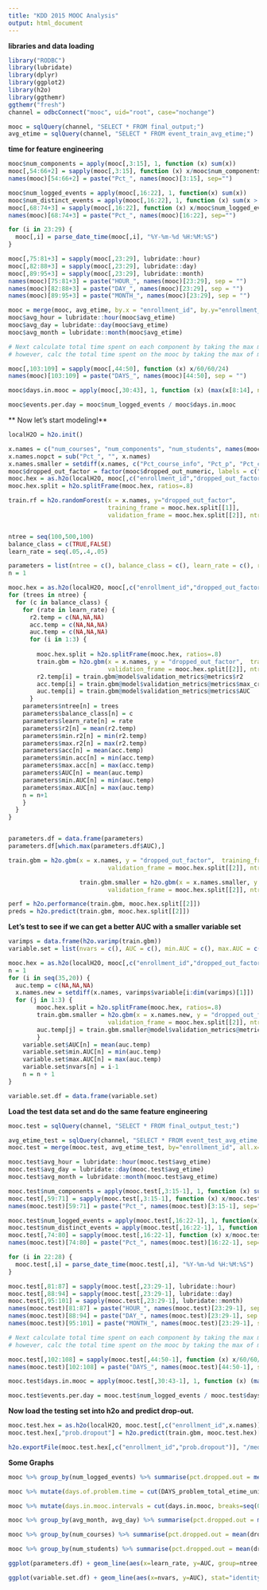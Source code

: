 ```yaml
---
title: "KDD 2015 MOOC Analysis"
output: html_document
---
```


**libraries and data loading**

```r
library("RODBC")
library(lubridate)
library(dplyr)
library(ggplot2)
library(h2o)
library(ggthemr)
ggthemr("fresh")
channel = odbcConnect("mooc", uid="root", case="nochange")

mooc = sqlQuery(channel, "SELECT * FROM final_output;")
avg_etime = sqlQuery(channel, "SELECT * FROM event_train_avg_etime;")
```

**time for feature engineering**

```r
mooc$num_components = apply(mooc[,3:15], 1, function (x) sum(x))
mooc[,54:66+2] = sapply(mooc[,3:15], function (x) x/mooc$num_components)
names(mooc)[54:66+2] = paste("Pct_", names(mooc)[3:15], sep="")

mooc$num_logged_events = apply(mooc[,16:22], 1, function(x) sum(x))
mooc$num_distinct_events = apply(mooc[,16:22], 1, function (x) sum(x > 0))
mooc[,68:74+3] = sapply(mooc[,16:22], function (x) x/mooc$num_logged_events)
names(mooc)[68:74+3] = paste("Pct_", names(mooc)[16:22], sep="")

for (i in 23:29) {
  mooc[,i] = parse_date_time(mooc[,i], "%Y-%m-%d %H:%M:%S")
}

mooc[,75:81+3] = sapply(mooc[,23:29], lubridate::hour)
mooc[,82:88+3] = sapply(mooc[,23:29], lubridate::day)
mooc[,89:95+3] = sapply(mooc[,23:29], lubridate::month)
names(mooc)[75:81+3] = paste("HOUR_", names(mooc)[23:29], sep = "")
names(mooc)[82:88+3] = paste("DAY_", names(mooc)[23:29], sep = "")
names(mooc)[89:95+3] = paste("MONTH_", names(mooc)[23:29], sep = "")

mooc = merge(mooc, avg_etime, by.x = "enrollment_id", by.y="enrollment_id", all.x=TRUE)
mooc$avg_hour = lubridate::hour(mooc$avg_etime)
mooc$avg_day = lubridate::day(mooc$avg_etime)
mooc$avg_month = lubridate::month(mooc$avg_etime)

# Next calculate total time spent on each component by taking the max minus the min unix times and dividing by 60/60/24 to get number of days. (already done but it is still in unix time)
# however, calc the total time spent on the mooc by taking the max of maxes and subtract from that the min of the mins

mooc[,103:109] = sapply(mooc[,44:50], function (x) x/60/60/24)
names(mooc)[103:109] = paste("DAYS_", names(mooc)[44:50], sep = "")

mooc$days.in.mooc = apply(mooc[,30:43], 1, function (x) (max(x[8:14], na.rm=TRUE) - min(x[1:7], na.rm=TRUE))/60/60/24)

mooc$events.per.day = mooc$num_logged_events / mooc$days.in.mooc
```

** Now let's start modeling!**

```r
localH2O = h2o.init()

x.names = c("num_courses", "num_components", "num_students", names(mooc)[c(56:77,103:109)], "days.in.mooc", "avg_hour", "avg_day", "avg_month", "events.per.day")
x.names.nopct = sub("Pct_", "", x.names)
x.names.smaller = setdiff(x.names, c("Pct_course_info", "Pct_p", "Pct_combinedopenended","Pct_course","DAYS_wiki_total_etime_unix"))
mooc$dropped_out_factor = factor(mooc$dropped_out_numeric, labels = c("stayed","dropped out"))
mooc.hex = as.h2o(localH2O, mooc[,c("enrollment_id","dropped_out_factor",x.names)])
mooc.hex.split = h2o.splitFrame(mooc.hex, ratios=.8)

train.rf = h2o.randomForest(x = x.names, y="dropped_out_factor",
                            training_frame = mooc.hex.split[[1]],
                            validation_frame = mooc.hex.split[[2]], ntrees = 300, mtries=8, balance_classes = TRUE)


ntree = seq(100,500,100)
balance_class = c(TRUE,FALSE)
learn_rate = seq(.05,.4,.05)

parameters = list(ntree = c(), balance_class = c(), learn_rate = c(), r2 = c(), min.r2 = c(), max.r2 = c(), acc = c(), min.acc = c(), max.acc = c(), AUC = c(), min.AUC = c(), max.AUC = c())
n = 1

mooc.hex = as.h2o(localH2O, mooc[,c("enrollment_id","dropped_out_factor",x.names)])
for (trees in ntree) {
  for (c in balance_class) {
    for (rate in learn_rate) {
      r2.temp = c(NA,NA,NA)
      acc.temp = c(NA,NA,NA)
      auc.temp = c(NA,NA,NA)
      for (i in 1:3) {
        
        mooc.hex.split = h2o.splitFrame(mooc.hex, ratios=.8)   
        train.gbm = h2o.gbm(x = x.names, y = "dropped_out_factor",  training_frame = mooc.hex.split[[1]],
                            validation_frame = mooc.hex.split[[2]], ntrees = trees, balance_classes = c, learn_rate = rate)
        r2.temp[i] = train.gbm@model$validation_metrics@metrics$r2
        acc.temp[i] = train.gbm@model$validation_metrics@metrics$max_criteria_and_metric_scores[4,3]
        auc.temp[i] = train.gbm@model$validation_metrics@metrics$AUC
      }
    parameters$ntree[n] = trees
    parameters$balance_class[n] = c
    parameters$learn_rate[n] = rate
    parameters$r2[n] = mean(r2.temp)
    parameters$min.r2[n] = min(r2.temp)
    parameters$max.r2[n] = max(r2.temp)
    parameters$acc[n] = mean(acc.temp)
    parameters$min.acc[n] = min(acc.temp)
    parameters$max.acc[n] = max(acc.temp)
    parameters$AUC[n] = mean(auc.temp)
    parameters$min.AUC[n] = min(auc.temp)
    parameters$max.AUC[n] = max(auc.temp)
    n = n+1
    }
  }
}


parameters.df = data.frame(parameters)
parameters.df[which.max(parameters.df$AUC),]

train.gbm = h2o.gbm(x = x.names, y = "dropped_out_factor",  training_frame = mooc.hex.split[[1]],
                            validation_frame = mooc.hex.split[[2]], ntrees = 500, balance_classes = FALSE, learn_rate = .05)

                    train.gbm.smaller = h2o.gbm(x = x.names.smaller, y = "dropped_out_factor",  training_frame = mooc.hex.split[[1]],
                            validation_frame = mooc.hex.split[[2]], ntrees = 300, balance_classes = TRUE)

perf = h2o.performance(train.gbm, mooc.hex.split[[2]])
preds = h2o.predict(train.gbm, mooc.hex.split[[2]])

```

**Let's test to see if we can get a better AUC with a smaller variable set**
```r
varimps = data.frame(h2o.varimp(train.gbm))
variable.set = list(nvars = c(), AUC = c(), min.AUC = c(), max.AUC = c())

mooc.hex = as.h2o(localH2O, mooc[,c("enrollment_id","dropped_out_factor",x.names)])
n = 1
for (i in seq(35,20)) {
  auc.temp = c(NA,NA,NA)
  x.names.new = setdiff(x.names, varimps$variable[i:dim(varimps)[1]])
  for (j in 1:3) {
        mooc.hex.split = h2o.splitFrame(mooc.hex, ratios=.8)  
        train.gbm.smaller = h2o.gbm(x = x.names.new, y = "dropped_out_factor",  training_frame = mooc.hex.split[[1]],
                            validation_frame = mooc.hex.split[[2]], ntrees = 500, balance_classes = FALSE, learn_rate = .05)
        auc.temp[j] = train.gbm.smaller@model$validation_metrics@metrics$AUC
        }
    variable.set$AUC[n] = mean(auc.temp)
    variable.set$min.AUC[n] = min(auc.temp)
    variable.set$max.AUC[n] = max(auc.temp)
    variable.set$nvars[n] = i-1
    n = n + 1
}

variable.set.df = data.frame(variable.set)
```

**Load the test data set and do the same feature engineering**

```r
mooc.test = sqlQuery(channel, "SELECT * FROM final_output_test;")

avg_etime_test = sqlQuery(channel, "SELECT * FROM event_test_avg_etime;")
mooc.test = merge(mooc.test, avg_etime_test, by="enrollment_id", all.x= TRUE)

mooc.test$avg_hour = lubridate::hour(mooc.test$avg_etime)
mooc.test$avg_day = lubridate::day(mooc.test$avg_etime)
mooc.test$avg_month = lubridate::month(mooc.test$avg_etime)

mooc.test$num_components = apply(mooc.test[,3:15-1], 1, function (x) sum(x))
mooc.test[,59:71] = sapply(mooc.test[,3:15-1], function (x) x/mooc.test$num_components)
names(mooc.test)[59:71] = paste("Pct_", names(mooc.test)[3:15-1], sep="")

mooc.test$num_logged_events = apply(mooc.test[,16:22-1], 1, function(x) sum(x))
mooc.test$num_distinct_events = apply(mooc.test[,16:22-1], 1, function (x) sum(x > 0))
mooc.test[,74:80] = sapply(mooc.test[,16:22-1], function (x) x/mooc.test$num_logged_events)
names(mooc.test)[74:80] = paste("Pct_", names(mooc.test)[16:22-1], sep="")

for (i in 22:28) {
  mooc.test[,i] = parse_date_time(mooc.test[,i], "%Y-%m-%d %H:%M:%S")
}

mooc.test[,81:87] = sapply(mooc.test[,23:29-1], lubridate::hour)
mooc.test[,88:94] = sapply(mooc.test[,23:29-1], lubridate::day)
mooc.test[,95:101] = sapply(mooc.test[,23:29-1], lubridate::month)
names(mooc.test)[81:87] = paste("HOUR_", names(mooc.test)[23:29-1], sep = "")
names(mooc.test)[88:94] = paste("DAY_", names(mooc.test)[23:29-1], sep = "")
names(mooc.test)[95:101] = paste("MONTH_", names(mooc.test)[23:29-1], sep = "")

# Next calculate total time spent on each component by taking the max minus the min unix times and dividing by 60/60/24 to get number of days. (already done but it is still in unix time)
# however, calc the total time spent on the mooc by taking the max of maxes and subtract from that the min of the mins

mooc.test[,102:108] = sapply(mooc.test[,44:50-1], function (x) x/60/60/24)
names(mooc.test)[102:108] = paste("DAYS_", names(mooc.test)[44:50-1], sep = "")

mooc.test$days.in.mooc = apply(mooc.test[,30:43-1], 1, function (x) (max(x[8:14], na.rm=TRUE) - min(x[1:7], na.rm=TRUE))/60/60/24)

mooc.test$events.per.day = mooc.test$num_logged_events / mooc.test$days.in.mooc
```

**Now load the testing set into h2o and predict drop-out.**

```r
mooc.test.hex = as.h2o(localH2O, mooc.test[,c("enrollment_id",x.names)])
mooc.test.hex[,"prob.dropout"] = h2o.predict(train.gbm, mooc.test.hex)[,2]

h2o.exportFile(mooc.test.hex[,c("enrollment_id","prob.dropout")], "/media/altHD/KDD2015/mooc_test_predictions.csv", force = TRUE)
```

**Some Graphs**

```r
mooc %>% group_by(num_logged_events) %>% summarise(pct.dropped.out = mean(dropped_out_numeric)) %>% ggplot(.) + geom_point(aes(x=num_logged_events, y=pct.dropped.out), stat="identity") + ggtitle("Proportion of MOOC students who dropped out \nby # of logged online interactions with the website.") + geom_smooth(aes(x=num_logged_events, y=pct.dropped.out), colour="dark blue", fill="blue") + scale_x_continuous(limits=c(0,1500))

mooc %>% mutate(days.of.problem.time = cut(DAYS_problem_total_etime_unix, breaks=seq(0,30,6), labels = c("0 - 6", "7 - 12", "13 - 18", "19 - 24", "25 - 30")))  %>% group_by(days.of.problem.time) %>% summarise(pct.dropped.out = mean(dropped_out_numeric)) %>% ggplot(.) + geom_point(aes(x=days.of.problem.time, y=pct.dropped.out), stat="identity", size=5) + ggtitle("Proportion of MOOC students who dropped out \nby # of logged days from first problem entry to last")

mooc %>% mutate(days.in.mooc.intervals = cut(days.in.mooc, breaks=seq(0,30,6), labels = c("0 - 6", "7 - 12", "13 - 18", "19 - 24", "25 - 30")))  %>% group_by(days.in.mooc.intervals) %>% summarise(pct.dropped.out = mean(dropped_out_numeric)) %>% ggplot(.) + geom_point(aes(x=days.in.mooc.intervals, y=pct.dropped.out), stat="identity", size=5) + ggtitle("Proportion of MOOC students who dropped out \nby # of logged days from first to last day of logged events")

mooc %>% group_by(avg_month, avg_day) %>% summarise(pct.dropped.out = mean(dropped_out_numeric)) %>% ggplot(.) + geom_point(aes(x=avg_day, y=pct.dropped.out), stat="identity", alpha=.4, size=4) + ggtitle("Proportion of MOOC students who dropped out \nby average month and day of logged events") + scale_color_discrete() + facet_grid(~avg_month) + geom_smooth(aes(x=avg_day, y=pct.dropped.out),se=FALSE, colour="dark blue")

mooc %>% group_by(num_courses) %>% summarise(pct.dropped.out = mean(dropped_out_numeric)) %>% ggplot(.) + geom_point(aes(x=num_courses, y=pct.dropped.out), stat="identity", alpha=.4, size=4) + ggtitle("Proportion of MOOC students who dropped out \nby number of courses taken per student") + scale_color_discrete() + geom_smooth(aes(x=num_courses, y=pct.dropped.out),se=FALSE, colour="dark blue")

mooc %>% group_by(num_students) %>% summarise(pct.dropped.out = mean(dropped_out_numeric)) %>% ggplot(.) + geom_point(aes(x=num_students, y=pct.dropped.out), stat="identity", alpha=.4, size=4) + ggtitle("Proportion of MOOC students who dropped out \nby number of students per course") + scale_color_discrete() + geom_smooth(aes(x=num_students, y=pct.dropped.out),se=FALSE, colour="dark blue")

ggplot(parameters.df) + geom_line(aes(x=learn_rate, y=AUC, group=ntree, colour=ntree)) + facet_grid(~balance_class) + geom_point(aes(x=learn_rate, y=AUC, colour = ntree),size=3) + scale_color_gradient2() + ggtitle("Model Validation Performance (Area Under Curve) According to Tuning Parameters") + scale_x_continuous(breaks=seq(.05,.4,.05))

ggplot(variable.set.df) + geom_line(aes(x=nvars, y=AUC), stat="identity") +  geom_point(aes(x=nvars, y=AUC), size=3) + scale_x_continuous(breaks=seq(20,34,2), name="# Variables in Model") + geom_point(aes(x=35, y=0.7542866), colour="dark red", size=4) + ggtitle("AUC for the Full Model (in red) \nVersus Models Including Fewer Variables")
```
